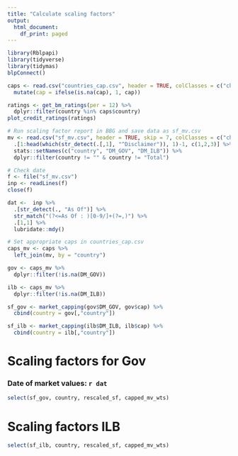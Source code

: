 ```yaml
---
title: "Calculate scaling factors"
output:
  html_document:
    df_print: paged
---
```


```r
library(Rblpapi)
library(tidyverse)
library(tidymas)
blpConnect()
```

```r
caps <- read.csv("countries_cap.csv", header = TRUE, colClasses = c("character", "numeric")) %>%
  mutate(cap = ifelse(is.na(cap), 1, cap))

ratings <- get_bm_ratings(per = 12) %>%
  dplyr::filter(country %in% caps$country)
plot_credit_ratings(ratings)
```


```r
# Run scaling factor report in BBG and save data as sf_mv.csv
mv <- read.csv("sf_mv.csv", header = TRUE, skip = 7, colClasses = c("character", "numeric", "numeric")) %>%
  .[1:head(which(str_detect(.[,1], "^Disclaimer")), 1)-1, c(1,2,3)] %>%
  stats::setNames(c("country", "DM_GOV", "DM_ILB")) %>%
  dplyr::filter(country != "" & country != "Total")

# Check date
f <- file("sf_mv.csv")
inp <- readLines(f)
close(f)

dat <-  inp %>%
  .[str_detect(., "As Of")] %>%
  str_match("(?<=As Of : )[0-9/]+(?=,)") %>%
  .[1,1] %>%
  lubridate::mdy()

# Set appropriate caps in countries_cap.csv
caps_mv <- caps %>%
  left_join(mv, by = "country") 

gov <- caps_mv %>% 
  dplyr::filter(!is.na(DM_GOV)) 

ilb <- caps_mv %>% 
  dplyr::filter(!is.na(DM_ILB)) 

sf_gov <- market_capping(gov$DM_GOV, gov$cap) %>%
  cbind(country = gov[,"country"])

sf_ilb <- market_capping(ilb$DM_ILB, ilb$cap) %>%
  cbind(country = ilb[,"country"])
```


# Scaling factors for Gov

### Date of market values: `r dat`

```r
select(sf_gov, country, rescaled_sf, capped_mv_wts)
```

# Scaling factors ILB

```r
select(sf_ilb, country, rescaled_sf, capped_mv_wts)
```
